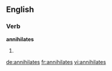 ==English==

===Verb===
'''annihilates'''

# {{third-person singular of|[[annihilate]]}}

[[de:annihilates]]
[[fr:annihilates]]
[[vi:annihilates]]